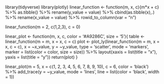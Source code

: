 library(tidyverse)
library(plotly)
linear_function <- function(m, x, c){m*x + c} %>% as.tibble() %>% rename(y_value = value) %>% cbind(as.tibble(x),.) %>% rename(x_value = value) %>% rowid_to_column(var = "n")

linear_function(m = 2, c(1,2,3), c = 0)

linear_plot <- function(m, x, c, color = '#A9286C', size = '5'){
  table <- linear_function(m = m, x = x, c = c)
  plot <- plot_ly(linear_function(m = m, x = x, c = c), x = ~x_value, y = ~y_value, type = 'scatter', mode = 'markers', marker = list(color = color, size = size)) %>% layout(xaxis = list(title = "x"), yaxis = list(title = "y"))
  return(plot)
  } 

linear_plot(m = 5, x = c(1, 2, 3, 4, 5, 6, 7, 8, 9, 10), c = 6, color = 'black') %>% add_trace(y = ~y_value, mode = 'lines', line = list(color = 'black', width = 1))
